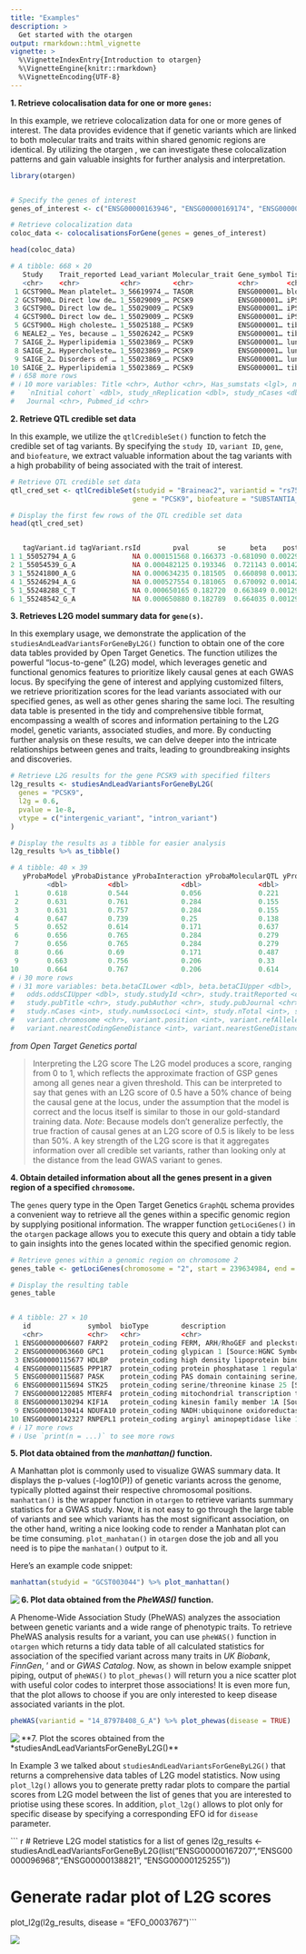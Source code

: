 ```yaml
---
title: "Examples"
description: >
  Get started with the otargen
output: rmarkdown::html_vignette
vignette: >
  %\VignetteIndexEntry{Introduction to otargen}
  %\VignetteEngine{knitr::rmarkdown}
  %\VignetteEncoding{UTF-8}
---
```




**1. Retrieve colocalisation data for one or more `genes`:** 

In this example, we retrieve colocalization data for one or more genes of interest. The data provides evidence that if 
genetic variants which are linked to both molecular traits and  traits within shared genomic regions are identical. 
By utilizing the otargen \code{colocalisationsForGene()}, we can investigate these colocalization patterns and gain 
valuable insights for further analysis and interpretation.

``` r
library(otargen)


# Specify the genes of interest
genes_of_interest <- c("ENSG00000163946", "ENSG00000169174", "ENSG00000143001")

# Retrieve colocalization data
coloc_data <- colocalisationsForGene(genes = genes_of_interest)

head(coloc_data)

# A tibble: 668 × 20
   Study    Trait_reported Lead_variant Molecular_trait Gene_symbol Tissue Source    H3    H4   `log2(H4/H3)`
   <chr>    <chr>          <chr>        <chr>           <chr>       <chr>  <chr>  <dbl> <dbl>         <dbl>
 1 GCST900… Mean platelet… 3_56619974_… TASOR           ENSG000001… blood  Lepik…     0     1         17.3 
 2 GCST900… Direct low de… 1_55029009_… PCSK9           ENSG000001… iPSC   PhLiPS     0     1         11.4 
 3 GCST900… Direct low de… 1_55029009_… PCSK9           ENSG000001… iPSC   iPSCO…     0     1         11.3 
 4 GCST900… Direct low de… 1_55029009_… PCSK9           ENSG000001… iPSC   HipSci     0     1         11.3 
 5 GCST900… High choleste… 1_55025188_… PCSK9           ENSG000001… tibia… GTEx-…     0     1         10.7 
 6 NEALE2_… Yes, because … 1_55026242_… PCSK9           ENSG000001… tibia… GTEx-…     0     1         10.4 
 7 SAIGE_2… Hyperlipidemia 1_55023869_… PCSK9           ENSG000001… lung   GTEx-…     0     1          9.82
 8 SAIGE_2… Hypercholeste… 1_55023869_… PCSK9           ENSG000001… lung   GTEx-…     0     1          9.79
 9 SAIGE_2… Disorders of … 1_55023869_… PCSK9           ENSG000001… lung   GTEx-…     0     1          9.77
10 SAIGE_2… Hyperlipidemia 1_55023869_… PCSK9           ENSG000001… tibia… GTEx-…     0     1          9.77
# ℹ 658 more rows
# ℹ 10 more variables: Title <chr>, Author <chr>, Has_sumstats <lgl>, numAssocLoci <dbl>,
#   `nInitial cohort` <dbl>, study_nReplication <dbl>, study_nCases <dbl>, Publication_date <chr>,
#   Journal <chr>, Pubmed_id <chr>
```



**2. Retrieve QTL credible set data **

In this example, we utilize the `qtlCredibleSet()` function to fetch the credible set of tag variants. 
By specifying the `study ID`, `variant ID`, `gene`, and `biofeature`, we extract valuable
information about the tag variants with a high probability of being associated with the trait of interest. 


``` r
# Retrieve QTL credible set data
qtl_cred_set <- qtlCredibleSet(studyid = "Braineac2", variantid = "rs7552841",
                              gene = "PCSK9", biofeature = "SUBSTANTIA_NIGRA")

# Display the first few rows of the QTL credible set data
head(qtl_cred_set)


   tagVariant.id tagVariant.rsId        pval       se      beta    postProb MultisignalMethod   logABF is95 is99
1 1_55052794_A_G              NA 0.000151568 0.166373 -0.681090 0.002299181       conditional 2.726953 TRUE TRUE
2 1_55054539_G_A              NA 0.000482125 0.193346  0.721143 0.001422319       conditional 2.246689 TRUE TRUE
3 1_55241800_A_G              NA 0.000634235 0.181505  0.660898 0.001326061       conditional 2.176614 TRUE TRUE
4 1_55246294_A_G              NA 0.000527554 0.181065  0.670092 0.001424974       conditional 2.248554 TRUE TRUE
5 1_55248288_C_T              NA 0.000650165 0.182720  0.663849 0.001293980       conditional 2.152124 TRUE TRUE
6 1_55248542_G_A              NA 0.000650880 0.182789  0.664035 0.001293430       conditional 2.151698 TRUE TRUE
```



**3. Retrieves L2G model summary data for `gene(s)`.** 

In this exemplary usage, we demonstrate the application of the
`studiesAndLeadVariantsForGeneByL2G()` function to obtain one of the core
data tables provided by Open Target Genetics. The function utilizes the
powerful "locus-to-gene" (L2G) model, which leverages genetic and functional
genomics features to prioritize likely causal genes at each GWAS locus. By
specifying the gene of interest and applying customized filters, we retrieve
prioritization scores for the lead variants associated with our specified
genes, as well as other genes sharing the same loci. The resulting data table
is presented in the tidy and comprehensive tibble format, encompassing a
wealth of scores and information pertaining to the L2G model, genetic
variants, associated studies, and more. By conducting further analysis on
these results, we can delve deeper into the intricate relationships between
genes and traits, leading to groundbreaking insights and discoveries.

``` r
# Retrieve L2G results for the gene PCSK9 with specified filters
l2g_results <- studiesAndLeadVariantsForGeneByL2G(
  genes = "PCSK9",
  l2g = 0.6,
  pvalue = 1e-8,
  vtype = c("intergenic_variant", "intron_variant")
)

# Display the results as a tibble for easier analysis
l2g_results %>% as_tibble()

# A tibble: 40 × 39
   yProbaModel yProbaDistance yProbaInteraction yProbaMolecularQTL yProbaPathogenicity     pval beta.direction beta.betaCI
         <dbl>          <dbl>             <dbl>              <dbl>               <dbl>    <dbl> <chr>                <dbl>
 1       0.618          0.544             0.056              0.221               0.615 4.79e-12 +                   0.394 
 2       0.631          0.761             0.284              0.155               0.058 5.23e-20 -                  -0.0687
 3       0.631          0.757             0.284              0.155               0.058 3.54e-20 -                  -0.0668
 4       0.647          0.739             0.25               0.138               0.182 3   e-47 -                  -0.0544
 5       0.652          0.614             0.171              0.637               0.344 3.60e-14 +                   0.0156
 6       0.656          0.765             0.284              0.279               0.058 1.13e-41 -                  -0.069 
 7       0.656          0.765             0.284              0.279               0.058 2.38e-53 -                  -0.0831
 8       0.66           0.69              0.171              0.487               0.047 1   e- 8 -                  NA     
 9       0.663          0.756             0.206              0.33                0.056 1   e-10 -                  -0.03  
10       0.664          0.767             0.206              0.614               0.057 1.90e-88 -                  -0.0487
# ℹ 30 more rows
# ℹ 31 more variables: beta.betaCILower <dbl>, beta.betaCIUpper <dbl>, odds.oddsCI <dbl>, odds.oddsCILower <dbl>,
#   odds.oddsCIUpper <dbl>, study.studyId <chr>, study.traitReported <chr>, study.traitCategory <chr>, study.pubDate <chr>,
#   study.pubTitle <chr>, study.pubAuthor <chr>, study.pubJournal <chr>, study.pmid <chr>, study.hasSumstats <lgl>,
#   study.nCases <int>, study.numAssocLoci <int>, study.nTotal <int>, study.traitEfos <chr>, variant.id <chr>, variant.rsId <chr>,
#   variant.chromosome <chr>, variant.position <int>, variant.refAllele <chr>, variant.altAllele <chr>,
#   variant.nearestCodingGeneDistance <int>, variant.nearestGeneDistance <int>, variant.mostSevereConsequence <chr>, …
```
*from Open Target Genetics portal* 

> Interpreting the L2G score
> The L2G model produces a score, ranging from 0 to 1, which reflects the approximate fraction of GSP genes among all genes near a given threshold. This can be interpreted to say that genes with an L2G score of 0.5 have a 50% chance of being the causal gene at the locus, under the assumption that the model is correct and the locus itself is similar to those in our gold-standard training data.
> *Note*: Because models don't generalize perfectly, the true fraction of causal genes at an L2G score of 0.5 is likely to be less than 50%.
> A key strength of the L2G score is that it aggregates information over all credible set variants, rather than looking only at the distance from the lead GWAS variant to genes.




**4. Obtain detailed information about all the genes present in a given region of a specified `chromosome`.**

The `genes` query type in the Open Target Genetics `GraphQL` schema provides a convenient way to retrieve all the
genes within a specific genomic region by supplying positional information. The wrapper function `getLociGenes()` in
the `otargen` package allows you to execute this query and obtain a tidy table to gain insights
into the genes located within the specified genomic region.
``` r
# Retrieve genes within a genomic region on chromosome 2
genes_table <- getLociGenes(chromosome = "2", start = 239634984, end = 241634984)

# Display the resulting table
genes_table


# A tibble: 27 × 10
   id              symbol  bioType        description                                   chromosome    tss  start    end fwdStrand exons
   <chr>           <chr>   <chr>          <chr>                                         <chr>       <int>  <int>  <int> <lgl>     <lis>
 1 ENSG00000006607 FARP2   protein_coding FERM, ARH/RhoGEF and pleckstrin domain prote… 2          2.41e8 2.41e8 2.41e8 TRUE      <int>
 2 ENSG00000063660 GPC1    protein_coding glypican 1 [Source:HGNC Symbol;Acc:HGNC:4449] 2          2.40e8 2.40e8 2.40e8 TRUE      <int>
 3 ENSG00000115677 HDLBP   protein_coding high density lipoprotein binding protein [So… 2          2.41e8 2.41e8 2.41e8 FALSE     <int>
 4 ENSG00000115685 PPP1R7  protein_coding protein phosphatase 1 regulatory subunit 7 [… 2          2.41e8 2.41e8 2.41e8 TRUE      <int>
 5 ENSG00000115687 PASK    protein_coding PAS domain containing serine/threonine kinas… 2          2.41e8 2.41e8 2.41e8 FALSE     <int>
 6 ENSG00000115694 STK25   protein_coding serine/threonine kinase 25 [Source:HGNC Symb… 2          2.42e8 2.41e8 2.42e8 FALSE     <int>
 7 ENSG00000122085 MTERF4  protein_coding mitochondrial transcription termination fact… 2          2.41e8 2.41e8 2.41e8 FALSE     <int>
 8 ENSG00000130294 KIF1A   protein_coding kinesin family member 1A [Source:HGNC Symbol… 2          2.41e8 2.41e8 2.41e8 FALSE     <int>
 9 ENSG00000130414 NDUFA10 protein_coding NADH:ubiquinone oxidoreductase subunit A10 [… 2          2.40e8 2.40e8 2.40e8 FALSE     <int>
10 ENSG00000142327 RNPEPL1 protein_coding arginyl aminopeptidase like 1 [Source:HGNC S… 2          2.41e8 2.41e8 2.41e8 TRUE      <int>
# ℹ 17 more rows
# ℹ Use `print(n = ...)` to see more rows
```



**5. Plot data obtained from the *manhattan()* function.** 

A Manhattan plot is commonly used to visualize GWAS summary data. It displays 
the p-values (-log10(P)) of genetic variants across the genome, typically plotted against their respective chromosomal positions.
`manhattan()` is the wrapper function 
in `otargen` to retrieve variants summary statistics for a GWAS study. Now, it is not easy to go through 
the large table of variants and see which variants has the most significant association, on the other hand, writing
a nice looking code to render a Manhatan plot can be time consuming. `plot_manhatan()` in `otargen` dose the job 
and all you need is to pipe the `manhatan()` output to it.


Here's an example code snippet:


``` r
manhattan(studyid = "GCST003044") %>% plot_manhattan()
```

<img src="plot_manhattan.png" align="left"/>



**6. Plot data obtained from the *PheWAS()* function.** 

A Phenome-Wide Association Study (PheWAS) analyzes the association between genetic variants and a wide range of phenotypic traits.
To retrieve PheWAS analysis results for a variant, you can use `pheWAS()` function in `otargen` which returns a tidy data table
of all calculated statistics for association of the specified variant across many traits in *UK Biobank*, *FinnGen*,
' and or *GWAS Catalog*. Now, as shown in below example snippet piping, output of `pheWAS()` to `plot_phewas()` will 
return you a nice scatter plot with useful color codes to interpret those associations! It is even more fun, that the plot allows
to choose if you are only interested to keep disease associated variants in the plot. 



``` r
pheWAS(variantid = "14_87978408_G_A") %>% plot_phewas(disease = TRUE)
```

<img src="plot_phewas.png" align="left"/>



**7. Plot the scores obtained from the *studiesAndLeadVariantsForGeneByL2G()**

In Example 3 we talked about `studiesAndLeadVariantsForGeneByL2G()` that returns a comprehensive data tables of L2G model statistics.
Now using `plot_l2g()` allows you to generate pretty radar plots to compare the partial scores from L2G model between the list of genes
that you are interested to priotise using these scores. In addition, `plot_l2g()` allows to plot only for specific disease by specifying
a corresponding EFO id for `disease` parameter.

``` r
# Retrieve L2G model statistics for a list of genes
l2g_results <- studiesAndLeadVariantsForGeneByL2G(list("ENSG00000167207","ENSG00000096968","ENSG00000138821", "ENSG00000125255"))

# Generate radar plot of L2G scores
plot_l2g(l2g_results, disease = "EFO_0003767")```

<img src="plot_l2g.png" align="left"/>
